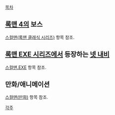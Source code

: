 [[목차]]
== [[록맨 4]]의 보스 ==
[[스컬맨(록맨 클래식 시리즈)]] 항목 참조.

== [[록맨 EXE 시리즈]]에서 등장하는 [[넷 내비]] == 
[[스컬맨.EXE]] 항목 참조.

== 만화/애니메이션 ==
[[스컬맨(만화)]] 항목 참조. 

[[각주]]

